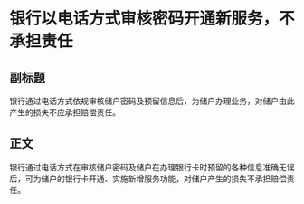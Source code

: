 # 银行以电话方式审核密码开通新服务，不承担责任
## 副标题
银行通过电话方式依规审核储户密码及预留信息后，为储户办理业务，对储户由此产生的损失不应承担赔偿责任。
## 正文
银行通过电话方式在审核储户密码及储户在办理银行卡时预留的各种信息准确无误后，可为储户的银行卡开通、实施新增服务功能，对储户产生的损失不承担赔偿责任。